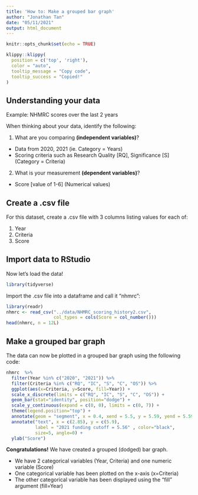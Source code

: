 ```yaml
---
title: 'How to: Make a grouped bar graph'
author: "Jonathan Tan"
date: "05/11/2021"
output: html_document
---
```


```r
knitr::opts_chunk$set(echo = TRUE)
```

```r
klippy::klippy(
  position = c('top', 'right'),
  color = "auto",
  tooltip_message = "Copy code",
  tooltip_success = "Copied!"
)
```

## Understanding your data

Example: NHMRC scores over the last 2 years

When thinking about your data, identify the following:

1. What are you comparing **(independent variables)**?

- Data from 2020, 2021 (ie. Category = Years)
- Scoring criteria such as Research Quality [RQ], Significance [S] (Category = Criteria)

2. What is your measurement **(dependent variables)**?
  * Score [value of 1-6] (Numerical values)
  
## Create a .csv file
  
For this dataset, create a .csv file with 3 columns listing values for each of:

1. Year
2. Criteria
3. Score

## Import data to RStudio

Now let's load the data!

```r
library(tidyverse)
```

Import the .csv file into a dataframe and call it "nhmrc":
```r
library(readr)
nhmrc <- read_csv("../data/NHMRC_scoring_history2.csv", 
                  col_types = cols(Score = col_number()))
head(nhmrc, n = 12L)
```

## Make a grouped bar graph

The data can now be plotted in a grouped bar graph using the following code:

```r
nhmrc  %>% 
  filter(Year %in% c("2020", "2021")) %>%
  filter(Criteria %in% c("RQ", "IC", "S", "C", "OS")) %>%
  ggplot(aes(x=Criteria, y=Score, fill=Year)) +
  scale_x_discrete(limits = c("RQ", "IC", "S", "C", "OS")) +
  geom_bar(stat="identity", position="dodge") +
  scale_y_continuous(expand = c(0, 0), limits = c(0, 7)) +
  theme(legend.position="top") +
  annotate(geom = "segment", x = 0.4, xend = 5.5, y = 5.59, yend = 5.59, colour = "#060606", linetype=2) +
  annotate("text", x = c(2.85), y = c(5.9), 
           label = "2021 funding cutoff = 5.56" , color="black", 
           size=5, angle=0) +
  ylab("Score")
```

**Congratulations!**
We have created a grouped (dodged) bar graph.

* We have 2 categorical variables (Year, Criteria) and one numeric variable (Score)
* One categorical variable has been plotted on the x-axis (x=Criteria)
* The other categorical variable has been displayed using the "fill" argument (fill=Year)






